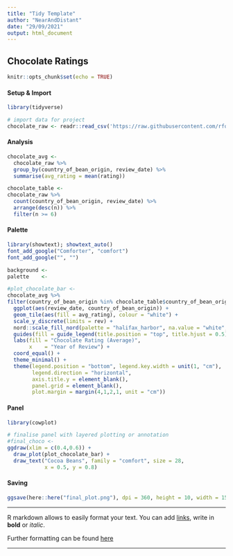 ```yaml
---
title: "Tidy Template"
author: "NearAndDistant"
date: "29/09/2021"
output: html_document
---
```


##  Chocolate Ratings

```r
knitr::opts_chunk$set(echo = TRUE)
```

#### Setup & Import
```r
library(tidyverse)

# import data for project
chocolate_raw <- readr::read_csv('https://raw.githubusercontent.com/rfordatascience/tidytuesday/master/data/2022/2022-01-18/chocolate.csv')

```

#### Analysis
```r

chocolate_avg <-
  chocolate_raw %>%
  group_by(country_of_bean_origin, review_date) %>%
  summarise(avg_rating = mean(rating))

```

```r

chocolate_table <-
chocolate_raw %>%
  count(country_of_bean_origin, review_date) %>%
  arrange(desc(n)) %>%
  filter(n >= 6)

```

#### Palette
```r
library(showtext); showtext_auto()
font_add_google("Comforter", "comfort")
font_add_google("", "")

background <- 
palette    <- 

```

```r

#plot_chocolate_bar <-
chocolate_avg %>%
filter(country_of_bean_origin %in% chocolate_table$country_of_bean_origin) %>%
  ggplot(aes(review_date, country_of_bean_origin)) + 
  geom_tile(aes(fill = avg_rating), colour = "white") + 
  scale_y_discrete(limits = rev) +
  nord::scale_fill_nord(palette = "halifax_harbor", na.value = "white", discrete = FALSE) +
  guides(fill = guide_legend(title.position = "top", title.hjust = 0.5)) +
  labs(fill = "Chocolate Rating (Average)",
       x    = "Year of Review") +
  coord_equal() +
  theme_minimal() +
  theme(legend.position = "bottom", legend.key.width = unit(1, "cm"),
        legend.direction = "horizontal",
        axis.title.y = element_blank(),
        panel.grid = element_blank(),
        plot.margin = margin(4,1,2,1, unit = "cm"))

```

#### Panel
```r
library(cowplot)

# finalise panel with layered plotting or annotation
#final_choco <-
ggdraw(xlim = c(0.4,0.6)) +
  draw_plot(plot_chocolate_bar) +
  draw_text("Cocoa Beans", family = "comfort", size = 28,
            x = 0.5, y = 0.8)

```

#### Saving
```r

ggsave(here::here("final_plot.png"), dpi = 360, height = 10, width = 15, bg = "white")

```

***

R markdown allows to easily format your text. You can add [links](www.r-graph-gallery.com), write in **bold** or *italic*.

Further formatting can be found [here](https://holtzy.github.io/Pimp-my-rmd/)

***
